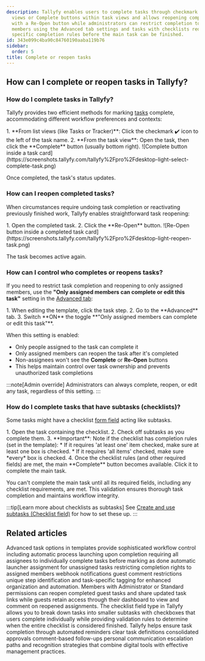 ```yaml
---
description: Tallyfy enables users to complete tasks through checkmark icons in list
  views or Complete buttons within task views and allows reopening completed tasks
  with a Re-Open button while administrators can restrict completion to only assigned
  members using the Advanced tab settings and tasks with checklists require meeting
  specific completion rules before the main task can be finished.
id: 343e099c4ba90c84760190aaba119b76
sidebar:
  order: 5
title: Complete or reopen tasks
---
```



## How can I complete or reopen tasks in Tallyfy?

### How do I complete tasks in Tallyfy?

Tallyfy provides two efficient methods for marking [tasks](/products/pro/tracking-and-tasks/tasks/) complete, accommodating different workflow preferences and contexts:

<Steps>
1. **From list views (like Tasks or Tracker)**: Click the checkmark ✔️ icon to the left of the task name.
2. **From the task view**: Open the task, then click the **Complete** button (usually bottom right).
   ![Complete button inside a task card](https://screenshots.tallyfy.com/tallyfy%2Fpro%2Fdesktop-light-select-complete-task.png)
</Steps>

Once completed, the task's status updates.

### How can I reopen completed tasks?

When circumstances require undoing task completion or reactivating previously finished work, Tallyfy enables straightforward task reopening:

<Steps>
1. Open the completed task.
2. Click the **Re-Open** button.
   ![Re-Open button inside a completed task card](https://screenshots.tallyfy.com/tallyfy%2Fpro%2Fdesktop-light-reopen-task.png)
</Steps>

The task becomes active again.

### How can I control who completes or reopens tasks?

If you need to restrict task completion and reopening to only assigned members, use the **"Only assigned members can complete or edit this task"** setting in the [Advanced tab](/products/pro/tracking-and-tasks/tasks/how-can-i-utilize-tallyfys-advanced-tab-features/):

<Steps>
1. When editing the template, click the task step.
2. Go to the **Advanced** tab.
3. Switch **ON** the toggle **"Only assigned members can complete or edit this task"**.
</Steps>

When this setting is enabled:
* Only people assigned to the task can complete it
* Only assigned members can reopen the task after it's completed
* Non-assignees won't see the **Complete** or **Re-Open** buttons
* This helps maintain control over task ownership and prevents unauthorized task completions

:::note[Admin override]
Administrators can always complete, reopen, or edit any task, regardless of this setting.
:::

### How do I complete tasks that have subtasks (checklists)?

Some tasks might have a checklist [form field](/products/pro/tracking-and-tasks/tasks/what-are-form-fields-in-tallyfy/) acting like subtasks.

<Steps>
1. Open the task containing the checklist.
2. Check off subtasks as you complete them.
3. **Important**: Note if the checklist has completion rules (set in the template):
    * If it requires 'at least one' item checked, make sure at least one box is checked.
    * If it requires 'all items' checked, make sure *every* box is checked.
4. Once the checklist rules (and other required fields) are met, the main **Complete** button becomes available. Click it to complete the main task.
</Steps>

You can't complete the main task until all its required fields, including any checklist requirements, are met. This validation ensures thorough task completion and maintains workflow integrity.

:::tip[Learn more about checklists as subtasks]
See [Create and use subtasks (Checklist field)](/products/pro/tracking-and-tasks/tasks/how-to-create-and-use-subtasks/) for how to set these up.
:::


## Related articles
<CardGrid>
<LinkTitleCard header="<b>Tasks > Advanced tab</b>" href="/products/pro/tracking-and-tasks/tasks/how-can-i-utilize-tallyfys-advanced-tab-features/" > Advanced task options in templates provide sophisticated workflow control including automatic process launching upon completion requiring all assignees to individually complete tasks before marking as done automatic launcher assignment for unassigned tasks restricting completion rights to assigned members webhook notifications guest comment restrictions unique step identification and task-specific tagging for enhanced organization and automation. </LinkTitleCard>
<LinkTitleCard header="<b>Guests > Re-open tasks as a guest</b>" href="/products/pro/documenting/guests/how-can-i-re-open-a-completed-guest-task/" > Members with Administrator or Standard permissions can reopen completed guest tasks and share updated task links while guests retain access through their dashboard to view and comment on reopened assignments. </LinkTitleCard>
<LinkTitleCard header="<b>Tasks > Create and use subtasks</b>" href="/products/pro/tracking-and-tasks/tasks/how-to-create-and-use-subtasks/" > The checklist field type in Tallyfy allows you to break down tasks into smaller subtasks with checkboxes that users complete individually while providing validation rules to determine when the entire checklist is considered finished. </LinkTitleCard>
<LinkTitleCard header="<b>How To > Ensure everyone in your team completes an approval or task</b>" href="/products/pro/tutorials/how-to/ensure-task-completion/" > Tallyfy helps ensure task completion through automated reminders clear task definitions consolidated approvals comment-based follow-ups personal communication escalation paths and recognition strategies that combine digital tools with effective management practices. </LinkTitleCard>
</CardGrid>